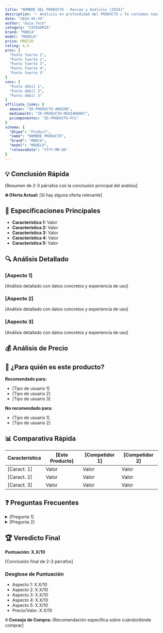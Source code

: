```yaml
---
title: "NOMBRE DEL PRODUCTO - Review y Análisis [2024]"
description: "✓ Análisis en profundidad del PRODUCTO ▷ Te contamos nuestra experiencia tras X meses de uso, rendimiento, características principales y si vale la pena el precio de PRECIO€."
date: "2024-XX-XX"
author: "Guía Tech"
category: "CATEGORÍA"
brand: "MARCA"
model: "MODELO"
price: PRECIO
rating: X.X
pros: [
  "Punto fuerte 1",
  "Punto fuerte 2",
  "Punto fuerte 3",
  "Punto fuerte 4",
  "Punto fuerte 5"
]
cons: [
  "Punto débil 1",
  "Punto débil 2",
  "Punto débil 3"
]
affiliate_links: {
  amazon: "ID-PRODUCTO-AMAZON",
  mediamarkt: "ID-PRODUCTO-MEDIAMARKT",
  pccomponentes: "ID-PRODUCTO-PCC"
}
schema: {
  "@type": "Product",
  "name": "NOMBRE PRODUCTO",
  "brand": "MARCA",
  "model": "MODELO",
  "releaseDate": "YYYY-MM-DD"
}
---
```



<AffiliateDisclosure />

## 💡 Conclusión Rápida

[Resumen de 2-3 párrafos con la conclusión principal del análisis]

<Alert>
  <strong>🔥 Oferta Actual:</strong> [Si hay alguna oferta relevante]
</Alert>

<div className="grid gap-6 my-8">
  <ProductCard
    title="[PRODUCTO] CONFIGURACIÓN"
    description="[DESCRIPCIÓN CORTA]"
    price={PRECIO}
    rating={RATING}
    store="Amazon"
    id="ID-TRACKING"
  />
</div>

## 📱 Especificaciones Principales

- **Característica 1:** Valor
- **Característica 2:** Valor
- **Característica 3:** Valor
- **Característica 4:** Valor
- **Característica 5:** Valor

## 🔍 Análisis Detallado

### [Aspecto 1]
[Análisis detallado con datos concretos y experiencia de uso]

### [Aspecto 2]
[Análisis detallado con datos concretos y experiencia de uso]

### [Aspecto 3]
[Análisis detallado con datos concretos y experiencia de uso]

## 💰 Análisis de Precio

<PriceAnalytics productId="ID-PRODUCTO" />

## 🤔 ¿Para quién es este producto?

**Recomendado para:**
- [Tipo de usuario 1]
- [Tipo de usuario 2]
- [Tipo de usuario 3]

**No recomendado para:**
- [Tipo de usuario 1]
- [Tipo de usuario 2]

## 📊 Comparativa Rápida

| Característica | [Este Producto] | [Competidor 1] | [Competidor 2] |
|----------------|-----------------|----------------|----------------|
| [Caract. 1]    | Valor          | Valor          | Valor         |
| [Caract. 2]    | Valor          | Valor          | Valor         |
| [Caract. 3]    | Valor          | Valor          | Valor         |

## ❓ Preguntas Frecuentes

<details>
<summary>[Pregunta 1]</summary>
[Respuesta detallada]
</details>

<details>
<summary>[Pregunta 2]</summary>
[Respuesta detallada]
</details>

## 🏆 Veredicto Final

**Puntuación: X.X/10**

[Conclusión final de 2-3 párrafos]

### Desglose de Puntuación
- Aspecto 1: X.X/10
- Aspecto 2: X.X/10
- Aspecto 3: X.X/10
- Aspecto 4: X.X/10
- Aspecto 5: X.X/10
- Precio/Valor: X.X/10

<Alert>
  <strong>💡 Consejo de Compra:</strong> [Recomendación específica sobre cuándo/dónde comprar]
</Alert>

<div className="mt-8">
  <ProductCard
    title="[PRODUCTO] CONFIGURACIÓN"
    description="[DESCRIPCIÓN CORTA]"
    price={PRECIO}
    rating={RATING}
    store="Amazon"
    id="ID-TRACKING-BOTTOM"
  />
</div>
